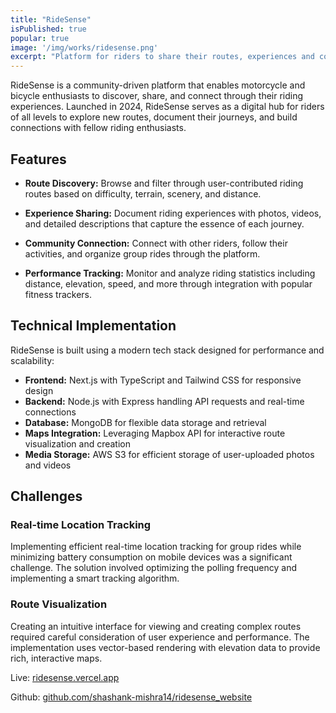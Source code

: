 ```yaml
---
title: "RideSense"
isPublished: true
popular: true
image: '/img/works/ridesense.png'
excerpt: "Platform for riders to share their routes, experiences and connect with other riders."
---
```


RideSense is a community-driven platform that enables motorcycle and bicycle enthusiasts to discover, share, and connect through their riding experiences. Launched in 2024, RideSense serves as a digital hub for riders of all levels to explore new routes, document their journeys, and build connections with fellow riding enthusiasts.

## Features

- **Route Discovery:** Browse and filter through user-contributed riding routes based on difficulty, terrain, scenery, and distance.

- **Experience Sharing:** Document riding experiences with photos, videos, and detailed descriptions that capture the essence of each journey.

- **Community Connection:** Connect with other riders, follow their activities, and organize group rides through the platform.

- **Performance Tracking:** Monitor and analyze riding statistics including distance, elevation, speed, and more through integration with popular fitness trackers.

## Technical Implementation

RideSense is built using a modern tech stack designed for performance and scalability:

- **Frontend:** Next.js with TypeScript and Tailwind CSS for responsive design
- **Backend:** Node.js with Express handling API requests and real-time connections
- **Database:** MongoDB for flexible data storage and retrieval
- **Maps Integration:** Leveraging Mapbox API for interactive route visualization and creation
- **Media Storage:** AWS S3 for efficient storage of user-uploaded photos and videos

## Challenges

### Real-time Location Tracking
Implementing efficient real-time location tracking for group rides while minimizing battery consumption on mobile devices was a significant challenge. The solution involved optimizing the polling frequency and implementing a smart tracking algorithm.

### Route Visualization
Creating an intuitive interface for viewing and creating complex routes required careful consideration of user experience and performance. The implementation uses vector-based rendering with elevation data to provide rich, interactive maps.

Live: [ridesense.vercel.app](https://ridesense.vercel.app)

Github: [github.com/shashank-mishra14/ridesense_website](https://github.com/shashank-mishra14/ridesense_website)